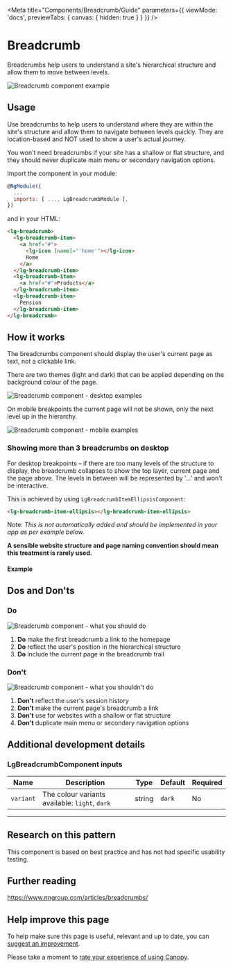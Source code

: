
<Meta title="Components/Breadcrumb/Guide" parameters={{ viewMode: 'docs', previewTabs: { canvas: { hidden: true } } }} />

# Breadcrumb

<p class="standfirst">Breadcrumbs help users to understand a site's hierarchical structure and allow them to move between levels.</p>

![Breadcrumb component example](docs/breadcrumb/example.png)

## Usage

Use breadcrumbs to help users to understand where they are within the site's structure and allow them to navigate between levels quickly. They are location-based and NOT used to show a user's actual journey.

You won't need breadcrumbs if your site has a shallow or flat structure, and they should never duplicate main menu or secondary navigation options.

Import the component in your module:

```js
@NgModule({
  ...
  imports: [ ..., LgBreadcrumbModule ],
})
```



and in your HTML:

```html
<lg-breadcrumb>
  <lg-breadcrumb-item>
    <a href="#">
      <lg-icon [name]="'home'"></lg-icon>
      Home
    </a>
  </lg-breadcrumb-item>
  <lg-breadcrumb-item>
    <a href="#">Products</a>
  </lg-breadcrumb-item>
  <lg-breadcrumb-item>
    Pension
  </lg-breadcrumb-item>
</lg-breadcrumb>
```

## How it works

The breadcrumbs component should display the user's current page as text, not a clickable link.

There are two themes (light and dark) that can be applied depending on the background colour of the page.

![Breadcrumb component - desktop examples](docs/breadcrumb/desktop.png)



On mobile breakpoints the current page will not be shown, only the next level up in the hierarchy.

![Breadcrumb component - mobile examples](docs/breadcrumb/mobile.png)

### Showing more than 3 breadcrumbs on desktop

For desktop breakpoints – if there are too many levels of the structure to display, the breadcrumb collapses to show the top layer, current page and the page above. The levels in between will be represented by '...' and won't be interactive.

This is achieved by using `LgBreadcrumbItemEllipsisComponent`:

```html
<lg-breadcrumb-item-ellipsis></lg-breadcrumb-item-ellipsis>
```

Note: *This is not automatically added and should be implemented in your app as per example below.*

**A sensible website structure and page naming convention should mean this treatment is rarely used.**

#### Example

<Source id="components-breadcrumb-examples--ellipsis"></Source>

## Dos and Don'ts

### Do

![Breadcrumb component - what you should do](docs/breadcrumb/do.png)

1. **Do** make the first breadcrumb a link to the homepage
2. **Do** reflect the user's position in the hierarchical structure
3. **Do** include the current page in the breadcrumb trail

### Don't

![Breadcrumb component - what you shouldn't do](docs/breadcrumb/dont.png)

1. **Don't** reflect the user's session history
2. **Don't** make the current page's breadcrumb a link
3. **Don't** use for websites with a shallow or flat structure
4. **Don't** duplicate main menu or secondary navigation options

## Additional development details

### LgBreadcrumbComponent inputs

| Name        | Description                                        | Type   | Default | Required |
| ----------- | -------------------------------------------------- | ------ | ------- | -------- |
| ``variant`` | The colour variants available: ``light``, ``dark`` | string | ``dark``    | No       |



------

## Research on this pattern

This component is based on best practice and has not had specific usability testing.

## Further reading

https://www.nngroup.com/articles/breadcrumbs/

## Help improve this page

To help make sure this page is useful, relevant and up to date, you can <a href="https://forms.office.com/r/6UMyXFeupH" target="_blank">suggest an improvement</a>.

Please take a moment to <a href="https://forms.office.com/r/ryiKP7ygUK" target="_blank">rate your experience of using Canopy</a>.
